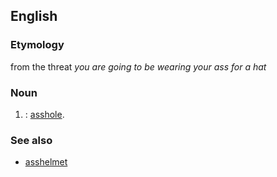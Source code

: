 ==English==

===Etymology===
from the threat ''you are going to be wearing your ass for a hat''

===Noun===
#{{cattag2|Internet|Slang}}: [[asshole]].

===See also===
*[[asshelmet]]